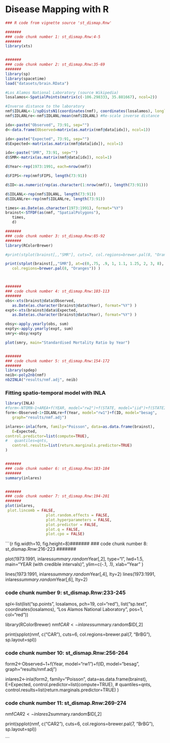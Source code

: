 Disease Mapping with R
====================================


```r
### R code from vignette source 'st_dismap.Rnw'

#######
### code chunk number 1: st_dismap.Rnw:4-5
#######
library(xts)


#######
### code chunk number 2: st_dismap.Rnw:35-69
#######
library(sp)
library(spacetime)
load("datasets/brain.RData")

#Los Alamos National Laboratory (source Wikipedia)
losalamos<-SpatialPoints(matrix(c(-106.298333, 35.881667), ncol=2))

#Inverse distance to the laboratory
nmf$IDLANL<-1/spDistsN1(coordinates(nmf), coordinates(losalamos), longlat = TRUE)
nmf$IDLANLre<-nmf$IDLANL/mean(nmf$IDLANL) #Re-scale inverse distance

idx<-paste("Observed", 73:91, sep="")
d<-data.frame(Observed=matrix(as.matrix(nmf@data[idx]), ncol=1))

idx<-paste("Expected", 73:91, sep="")
d$Expected<-matrix(as.matrix(nmf@data[idx]), ncol=1)

idx<-paste("SMR", 73:91, sep="")
d$SMR<-matrix(as.matrix(nmf@data[idx]), ncol=1)

d$Year<-rep(1973:1991, each=nrow(nmf))

d$FIPS<-rep(nmf$FIPS, length(73:91))

d$ID<-as.numeric(rep(as.character(1:nrow(nmf)), length(73:91)))

d$IDLANL<-rep(nmf$IDLANL, length(73:91))
d$IDLANLre<-rep(nmf$IDLANLre, length(73:91))

times<-as.Date(as.character(1973:1991), format="%Y")
brainst<-STFDF(as(nmf, "SpatialPolygons"), 
   times,
   d) 

```
```r
#######
### code chunk number 3: st_dismap.Rnw:85-92
#######
library(RColorBrewer)

#print(stplot(brainst[,,"SMR"], cuts=7, col.regions=brewer.pal(8, "Oranges")) )

print(stplot(brainst[,,"SMR"], at=c(0,.75, .9, 1, 1.1, 1.25, 2, 3, 8), 
   col.regions=brewer.pal(8, "Oranges")) )



#######
### code chunk number 4: st_dismap.Rnw:103-113
#######
obs<-xts(brainst@data$Observed, 
   as.Date(as.character(brainst@data$Year), format="%Y") )
expt<-xts(brainst@data$Expected, 
   as.Date(as.character(brainst@data$Year), format="%Y") )

obsy<-apply.yearly(obs, sum)
expty<-apply.yearly(expt, sum)
smry<-obsy/expty

plot(smry, main="Standardised Mortality Ratio by Year")


#######
### code chunk number 5: st_dismap.Rnw:154-172
#######
library(spdep)
neib<-poly2nb(nmf)
nb2INLA("results/nmf.adj", neib)

```
### Fitting spatio-temporal model with INLA
```r


library(INLA)
#form<-NTORN~1+AREA+f(YEAR, model="rw2")+f(STATE, model="iid")+f(STATEID, model="besag", graph.file="statesth.adj")
form<-Observed~1+IDLANLre+f(Year, model="rw1")+f(ID, model="besag", 
   graph="results/nmf.adj")

inlares<-inla(form, family="Poisson", data=as.data.frame(brainst), 
   E=Expected,
control.predictor=list(compute=TRUE),
#   quantiles=qnts,
   control.results=list(return.marginals.predictor=TRUE)
)


#######
### code chunk number 6: st_dismap.Rnw:183-184
#######
summary(inlares)


#######
### code chunk number 7: st_dismap.Rnw:194-201
#######
plot(inlares, 
 plot.lincomb = FALSE,
                  plot.random.effects = FALSE,
                  plot.hyperparameters = FALSE,
                  plot.predictor = FALSE,
                  plot.q = FALSE,
                  plot.cpo = FALSE)

```


```{r fig.width=10, fig.height=8}#######
### code chunk number 8: st_dismap.Rnw:216-223
#######

plot(1973:1991, inlares$summary.random$Year[,2], type="l", lwd=1.5,
main="YEAR (with credible intervals)", ylim=c(-.1, .1), xlab="Year" )

lines(1973:1991, inlares$summary.random$Year[,4], lty=2)
lines(1973:1991, inlares$summary.random$Year[,6], lty=2)



#######
### code chunk number 9: st_dismap.Rnw:233-245
#######


spl<-list(list("sp.points", losalamos, pch=19, col="red"),
   list("sp.text", coordinates(losalamos), "Los Alamos National Laboratory", pos=1, col="red"))

library(RColorBrewer)
nmf$CAR<-inlares$summary.random$ID[,2]

print(spplot(nmf, c("CAR"), cuts=6, col.regions=brewer.pal(7, "BrBG"),
   sp.layout=spl))




#######
### code chunk number 10: st_dismap.Rnw:256-264
#######
form2<-Observed~1+f(Year, model="rw1")+f(ID, model="besag", graph="results/nmf.adj")

inlares2<-inla(form2, family="Poisson", data=as.data.frame(brainst),
   E=Expected,
control.predictor=list(compute=TRUE),
#   quantiles=qnts,
   control.results=list(return.marginals.predictor=TRUE)
)


#######
### code chunk number 11: st_dismap.Rnw:269-274
#######
nmf$CAR2<-inlares2$summary.random$ID[,2]

print(spplot(nmf, c("CAR2"), cuts=6, col.regions=brewer.pal(7, "BrBG"),
   sp.layout=spl))



```

